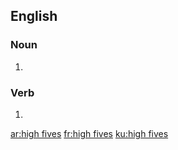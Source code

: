 ==English==

===Noun===
{{head|en|noun plural form|head=[[high]] [[five]]s}}

# {{plural of|high five|lang=en}}

===Verb===
{{head|en|verb form}}

# {{en-third-person singular of|high five}}

[[ar:high fives]]
[[fr:high fives]]
[[ku:high fives]]